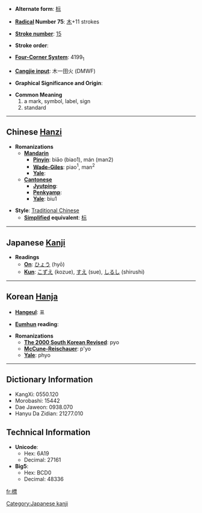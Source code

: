 * '''Alternate form''': [[标]]

* '''[[Wiktionary:Chinese radical index| Radical]] Number 75''': [[Wiktionary:Chinese radical index 木|木]]+11 strokes

* '''[[Wiktionary:Chinese total strokes index|Stroke number]]''': [[Wiktionary:Chinese total strokes index 15|15]]

* '''Stroke order''': 

* '''[[Wiktionary:Chinese four corner index|Four-Corner System]]''': 4199<sub>1</sub>

* '''[[Wiktionary:Chinese Cangjie index|Cangjie input]]''': 木一田火 (DMWF)

* '''Graphical Significance and Origin''': 

* '''Common Meaning'''
*#a mark, symbol, label, sign
*# standard


----

== Chinese [[Hanzi]] ==

* '''Romanizations'''
** '''[[Mandarin]]'''
*** '''[[Pinyin]]''': biāo (biao1), mán (man2)
*** '''[[Wade-Giles]]''': piao<sup>1</sup>, man<sup>2</sup>
*** '''[[Yale]]''': 
** '''[[Cantonese]]'''
*** '''[[Jyutping]]''':
*** '''[[Penkyamp]]''': 
*** '''[[Yale]]''': biu1

* '''Style''': [[Traditional Chinese]] 
** '''[[Simplified Chinese|Simplified]] equivalent''': [[标]]


----

== Japanese [[Kanji]] ==

* '''Readings'''
** '''[[On]]''': [[ひょう]] (hyō)
** '''[[Kun]]''': [[こずえ]] (kozue), [[すえ]] (sue), [[しるし]] (shirushi)


----

== Korean [[Hanja]] ==

* '''[[Hangeul]]''': 표

* '''[[Eumhun]] reading''': 

* '''Romanizations'''
** '''[[The 2000 South Korean Revised Romanization|The 2000 South Korean Revised]]''': pyo
** '''[[McCune-Reischauer]]''': p'yo
** '''[[Yale]]''': phyo

----

== Dictionary Information ==

* KangXi: 0550.120
* Morobashi: 15442
* Dae Jaweon: 0938.070
* Hanyu Da Zidian: 21277.010

== Technical Information ==

* '''Unicode''':
** Hex: 6A19
** Decimal: 27161
* '''Big5''':
** Hex: BCD0
** Decimal: 48336

[[Category:Japanese kanji]]

[[fr:標]]